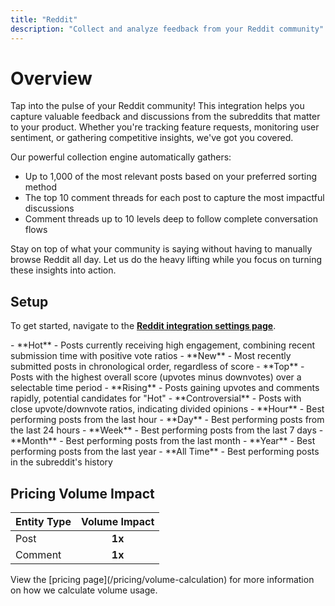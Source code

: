 ```yaml
---
title: "Reddit"
description: "Collect and analyze feedback from your Reddit community"
---
```


# Overview

Tap into the pulse of your Reddit community! This integration helps you capture valuable feedback and discussions from the subreddits that matter to your product. Whether you're tracking feature requests, monitoring user sentiment, or gathering competitive insights, we've got you covered.

Our powerful collection engine automatically gathers:
- Up to 1,000 of the most relevant posts based on your preferred sorting method
- The top 10 comment threads for each post to capture the most impactful discussions
- Comment threads up to 10 levels deep to follow complete conversation flows

Stay on top of what your community is saying without having to manually browse Reddit all day. Let us do the heavy lifting while you focus on turning these insights into action.

## Setup

To get started, navigate to the **[Reddit integration settings page](https://insights.reforge.com/w/default/settings/integrations/reddit)**.

<Steps>
  <Step title='Click "Connect to Reddit" button' />
  <Step title='After being redirected, log in or sign up to Reddit and click "Allow" to grant access.' />
  <Step title="Start typing to search for and add a subreddit to monitor." />
  <Step title="Configure sort preferences">
    - **Hot** - Posts currently receiving high engagement, combining recent submission time with positive vote ratios
    - **New** - Most recently submitted posts in chronological order, regardless of score
    - **Top** - Posts with the highest overall score (upvotes minus downvotes) over a selectable time period
    - **Rising** - Posts gaining upvotes and comments rapidly, potential candidates for "Hot"
    - **Controversial** - Posts with close upvote/downvote ratios, indicating divided opinions
  </Step>
  <Step title="If using Top sort, select time range">
    - **Hour** - Best performing posts from the last hour
    - **Day** - Best performing posts from the last 24 hours
    - **Week** - Best performing posts from the last 7 days
    - **Month** - Best performing posts from the last month
    - **Year** - Best performing posts from the last year
    - **All Time** - Best performing posts in the subreddit's history
  </Step>
  <Step title="Optionally click Add more to monitor additional subreddits" />
  <Step title="Click the Fetch posts button to start collection" />
</Steps>

## Pricing Volume Impact

| Entity Type | Volume Impact |
| :---------- | :-----------: |
| Post     |    **1x**     |
| Comment     |    **1x**     |
<Info>
  View the [pricing page](/pricing/volume-calculation) for more information on
  how we calculate volume usage.
</Info>